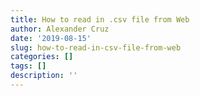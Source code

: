 ```yaml
---
title: How to read in .csv file from Web
author: Alexander Cruz
date: '2019-08-15'
slug: how-to-read-in-csv-file-from-web
categories: []
tags: []
description: ''
---
```

